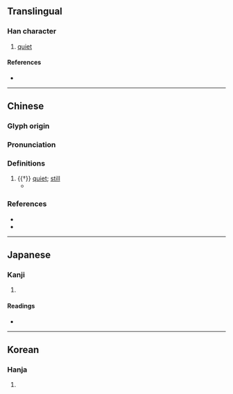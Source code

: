 {{character info/new}}
==Translingual==

===Han character===
{{Han char|rn=9|rad=人|as=06|sn=8|four=27210|canj=OHBT|ids=⿰亻血}}

# [[quiet]]

====References====
* {{Han ref|kx=0102.040|dkj=00593|dj=0216.040|hdz=10149.080|uh=4F90|ud=20368|bh=CBC4|bd=52164}}

----

==Chinese==
{{zh-forms|alt=伵}}

===Glyph origin===
{{Han etym}}

===Pronunciation===
{{zh-pron
|m=xù
|c=gwik1,kwik1
|mc=y
|oc=y
|cat=a
}}

===Definitions===
{{zh-hanzi}}

# {{†}} [[quiet]]; [[still]]
#* {{zh-x|閟宮 有 侐{xù}、實實 枚枚。|How pure and still are the solemn temples,<br>In their strong solidity and minute completeness!|ref=Shijing}}

===References===
* {{R:twedu|B00066}}
* {{R:yue:Hanzi}}

----

==Japanese==

===Kanji===
{{ja-kanji|grade=|rs=人06}}

# {{defn|lang=ja|sort=人06}}

====Readings====
* {{ja-readings|on=[[きょく]] (kyoku), [[けき]] (keki), [[き]] (ki)|kun=[[しずか]] (shizuka), [[さびしい]] (sabishii)}}

----

==Korean==

===Hanja===
{{ko-hanja|hangeul=혁|rv=hyeok|mr=hyŏk}}

# {{defn|lang=ko|sort=人06}}